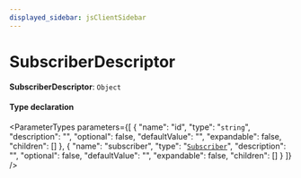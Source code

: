 ```yaml
---
displayed_sidebar: jsClientSidebar
---
```



# SubscriberDescriptor

 **SubscriberDescriptor**: `Object`

#### Type declaration

<ParameterTypes parameters={[
  {
    "name": "id",
    "type": "`string`",
    "description": "",
    "optional": false,
    "defaultValue": "",
    "expandable": false,
    "children": []
  },
  {
    "name": "subscriber",
    "type": "[`Subscriber`](../../internal/types/internal.Subscriber.mdx)",
    "description": "",
    "optional": false,
    "defaultValue": "",
    "expandable": false,
    "children": []
  }
]} />
